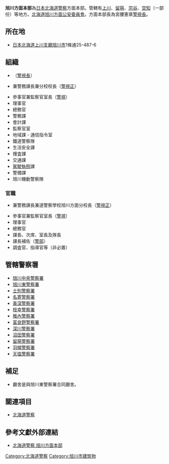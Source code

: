 {{primarysources}}
{{japanese|japanese=旭川方面本部|image=Asahikawa East Police Station.jpg|kana=あさひかわ<br>ほうめんほんぶ|romaji=Asahikawa-<br>houmenhonbu}}
'''旭川方面本部'''為[[日本|日本]][[北海道警察|北海道警察]]方面本部。管轄有[[上川|上川]]、[[留萌|留萌]]、[[宗谷|宗谷]]、[[空知|空知]]（一部份）等地方。[[北海道旭川方面公安委員會|北海道旭川方面公安委員會]]。方面本部長為宮腰憲章[[警視長|警視長]]。

== 所在地 ==
*[[日本|日本]][[北海道|北海道]][[上川支廳|上川支廳]][[旭川市|旭川市]]1條通25-487-6

== 組織 ==
*{{link-ja|本部長|本部長}}（[[警視長|警視長]]）
*{{link-ja|參事官|參事官}}兼警務課長兼分校校長（[[警視正|警視正]]）
*參事官兼監察官室長（[[警視|警視]]）
*理事官
*總務官
*警務課
*會計課
*監察官室
*地域課 - 通信指令室
*鐵道警察隊
*生活安全課
*捜査課
*交通課
*[[日本駕駛執照|駕駛執照]]課
*警備課
*旭川機動警察隊

=== 官職 ===
* {{link-ja|參事官|參事官}}兼警務課長兼道警察學校旭川方面分校長（[[警視正|警視正]]）
* 參事官兼監察官室長（[[警視|警視]]）
* 理事官
* 總務官
* 課長、次席、室長及隊長
* 課長補佐（[[警部|警部]]）
* 調査官、指導官等（非必置）

== 管轄警察署 ==
*[[旭川中央警察署|旭川中央警察署]]
*[[旭川東警察署|旭川東警察署]]
*[[士別警察署|士別警察署]]
*[[名寄警察署|名寄警察署]]
*[[美深警察署|美深警察署]]
*[[枝幸警察署|枝幸警察署]]
*[[稚內警察署|稚內警察署]]
*[[富良野警察署|富良野警察署]]
*[[深川警察署|深川警察署]]
*[[沼田警察署_(北海道)|沼田警察署]]
*[[留萌警察署|留萌警察署]]
*[[羽幌警察署|羽幌警察署]]
*[[天塩警察署|天塩警察署]]

== 補足 ==
*廳舍是與旭川東警察署合同廳舍。

==關連項目==
*[[北海道警察|北海道警察]]

==參考文獻外部連結==
*{{ja}}[http://www.asahikawahonbu.police.pref.hokkaido.lg.jp/ 北海道警察 旭川方面本部] {{Wayback|url=http://www.asahikawahonbu.police.pref.hokkaido.lg.jp/ |date=20200923071016 }}

{{日本都道府縣警察}}

[[Category:北海道警察|Category:北海道警察]]
[[Category:旭川市建筑物|Category:旭川市建筑物]]